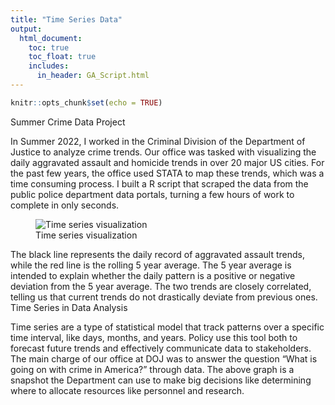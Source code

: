```yaml
---
title: "Time Series Data"
output:
  html_document:
    toc: true
    toc_float: true
    includes:
      in_header: GA_Script.html
---
```


```r
knitr::opts_chunk$set(echo = TRUE)
```


Summer Crime Data Project

In Summer 2022, I worked in the Criminal Division of the Department of Justice to analyze crime trends. Our office was tasked with visualizing the daily aggravated assault and homicide trends in over 20 major US cities. For the past few years, the office used STATA to map these trends, which was a time consuming process. I built a R script that scraped the data from the public police department data portals, turning a few hours of work to complete in only seconds.

![Time series visualization](images/timeseries.png)

The black line represents the daily record of aggravated assault trends, while the red line is the rolling 5 year average. The 5 year average is intended to explain whether the daily pattern is a positive or negative deviation from the 5 year average. The two trends are closely correlated, telling us that current trends do not drastically deviate from previous ones.
Time Series in Data Analysis

Time series are a type of statistical model that track patterns over a specific time interval, like days, months, and years. Policy use this tool both to forecast future trends and effectively communicate data to stakeholders. The main charge of our office at DOJ was to answer the question “What is going on with crime in America?” through data. The above graph is a snapshot the Department can use to make big decisions like determining where to allocate resources like personnel and research.


